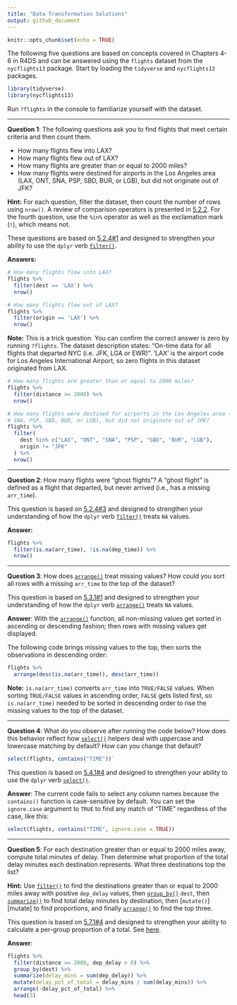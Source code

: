 ```yaml
---
title: "Data Transformation Solutions"
output: github_document
---
```


```r
knitr::opts_chunk$set(echo = TRUE)
```

The following five questions are based on concepts covered in Chapters 4-6 in 
R4DS and can be answered using the `flights` dataset from the `nycflights13` 
package. Start by loading the `tidyverse` and `nycflights13` packages.

```r
library(tidyverse)
library(nycflights13)
```

Run `?flights` in the console to familiarize yourself with the dataset.

--- 

**Question 1**:
The following questions ask you to find flights that meet certain criteria and 
then count them.

 - How many flights flew into LAX?
 - How many flights flew out of LAX?
 - How many flights are greater than or equal to 2000 miles?
 - How many flights were destined for airports in the Los Angeles area (LAX, 
 ONT, SNA, PSP, SBD, BUR, or LGB), but did not originate out of JFK?

**Hint:** For each question, filter the dataset, then count the number of rows 
using `nrow()`. A review of comparison operators is presented in [5.2.2][5.2.2]. 
For the fourth question, use the `%in%` operator as well as the exclamation mark 
(`!`), which means not.

These questions are based on [5.2.4#1][5.2.4 Exercises] and designed to 
strengthen your ability to use the `dplyr` verb [`filter()`][filter].

**Answers:**

```r
# How many flights flew into LAX?
flights %>% 
  filter(dest == 'LAX') %>% 
  nrow()
```

```r
# How many flights flew out of LAX?
flights %>% 
  filter(origin == 'LAX') %>% 
  nrow()
```

**Note:** This is a trick question. You can confirm the correct answer is zero 
by running `?flights`. The dataset description states: "On-time data for all 
flights that departed NYC (i.e. JFK, LGA or EWR)". 'LAX' is the airport code for 
Los Angeles International Airport, so zero flights in this dataset originated 
from LAX.

```r
# How many flights are greater than or equal to 2000 miles?
flights %>% 
  filter(distance >= 2000) %>% 
  nrow()
```

```r
# How many flights were destined for airports in the Los Angeles area (LAX, ONT, 
# SNA, PSP, SBD, BUR, or LGB), but did not originate out of JFK?
flights %>% 
  filter(
    dest %in% c("LAX", "ONT", "SNA", "PSP", "SBD", "BUR", "LGB"), 
    origin != "JFK"
  ) %>% 
  nrow()
```

---

**Question 2**:
How many flights were "ghost flights"? A "ghost flight" is defined as a flight 
that departed, but never arrived (i.e., has a missing `arr_time`).

This question is based on [5.2.4#3][5.2.4 Exercises] and designed to strengthen 
your understanding of how the `dplyr` verb [`filter()`][filter] treats `NA` 
values.

**Answer:**

```r
flights %>% 
  filter(is.na(arr_time), !is.na(dep_time)) %>% 
  nrow()
```

---

**Question 3**: 
How does [`arrange()`][arrange] treat missing values? How could you sort all 
rows with a missing `arr_time` to the top of the dataset?

This question is based on [5.3.1#1][5.3.1 Exercises] and designed to strengthen
your understanding of how the `dplyr` verb [`arrange()`][arrange] treats `NA` 
values.

**Answer**:
With the [`arrange()`][arrange] function, all non-missing values get sorted in 
ascending or descending fashion; then rows with missing values get displayed. 

The following code brings missing values to the top, then sorts the observations 
in descending order:

```r
flights %>% 
  arrange(desc(is.na(arr_time)), desc(arr_time))
```

**Note:** `is.na(arr_time)` converts `arr_time` into `TRUE/FALSE` values. When 
sorting `TRUE/FALSE` values in ascending order, `FALSE` gets listed first, so 
`is.na(arr_time)` needed to be sorted in descending order to rise the missing 
values to the top of the dataset.

---

**Question 4**:
What do you observe after running the code below? How does this behavior reflect 
how [`select()`][select] helpers deal with uppercase and lowercase matching by 
default? How can you change that default? 

```r
select(flights, contains("TIME"))`
```

This question is based on [5.4.1#4][5.4.1 Exercises] and designed to strengthen 
your ability to use the `dplyr` verb [`select()`][select].

**Answer**:
The current code fails to select any column names because the `contains()` 
function is case-sensitive by default. You can set the `ignore.case` argument to 
`TRUE` to find any match of "TIME" regardless of the case, like this:

```r
select(flights, contains("TIME", ignore.case = TRUE))
```

---

**Question 5**:
For each destination greater than or equal to 2000 miles away, compute total 
minutes of delay. Then determine what proportion of the total delay minutes each 
destination represents. What three destinations top the list? 

**Hint:** Use [`filter()`][filter] to find the destinations greater than or 
equal to 2000 miles away with positive `dep_delay` values, then 
[`group_by()`][summarize] `dest`, then [`summarize()`][summarize] to find total 
delay minutes by destination, then [`mutate()`][mutate] to find proportions, and
finally [`arrange()`][arrange] to find the top three. 

This question is based on [5.7.1#4][5.7.1 Exercises] and designed to strengthen 
your ability to calculate a per-group proportion of a total. See 
[here][grouped mutates].

**Answer**:

```r
flights %>%
  filter(distance >= 2000, dep_delay > 0) %>%
  group_by(dest) %>%
  summarize(delay_mins = sum(dep_delay)) %>%
  mutate(delay_pct_of_total = delay_mins / sum(delay_mins)) %>%
  arrange(-delay_pct_of_total) %>% 
  head(3)
```

[5.2.2]: http://r4ds.had.co.nz/transform.html#logical-operators
[5.2.4 Exercises]: http://r4ds.had.co.nz/transform.html#exercises-7
[5.3.1 Exercises]: http://r4ds.had.co.nz/transform.html#exercises-8
[5.4.1 Exercises]: http://r4ds.had.co.nz/transform.html#exercises-9
[5.7.1 Exercises]: http://r4ds.had.co.nz/transform.html#exercises-12
[filter]: http://r4ds.had.co.nz/transform.html#filter-rows-with-filter
[arrange]: http://r4ds.had.co.nz/transform.html#arrange-rows-with-arrange
[select]: http://r4ds.had.co.nz/transform.html#select-columns-with-select
[grouped mutates]: http://r4ds.had.co.nz/transform.html#grouped-mutates-and-filters
[summarize]: http://r4ds.had.co.nz/transform.html#grouped-summaries-with-summarise
